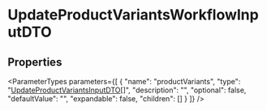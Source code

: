 
# UpdateProductVariantsWorkflowInputDTO

## Properties

<ParameterTypes parameters={[
  {
    "name": "productVariants",
    "type": "[UpdateProductVariantsInputDTO](js_client.internal.internal-1.WorkflowTypes.ProductWorkflow.UpdateProductVariantsInputDTO.mdx)[]",
    "description": "",
    "optional": false,
    "defaultValue": "",
    "expandable": false,
    "children": []
  }
]} />
